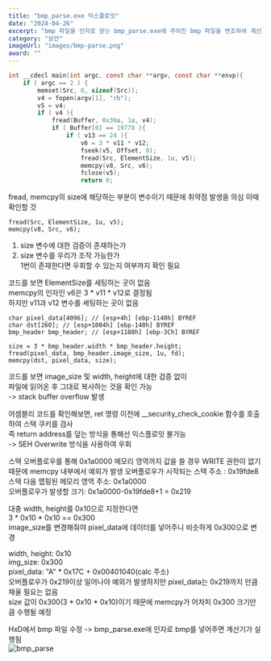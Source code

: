 ```yaml
---
title: "bmp_parse.exe 익스플로잇"
date: "2024-04-26"
excerpt: "bmp 파일을 인자로 받는 bmp_parse.exe에 주어진 bmp 파일을 변조하여 계산기(calc.exe)를 띄워 익스플로잇하는 프로젝트입니다."
category: "보안"
imageUrl: "images/bmp-parse.png"
award: ""
---
```


```c
int __cdecl main(int argc, const char **argv, const char **envp){
    if ( argc == 2 ) {
        memset(Src, 0, sizeof(Src));
        v4 = fopen(argv[1], "rb");
        v5 = v4;
        if ( v4 ){
            fread(Buffer, 0x36u, 1u, v4);
            if ( Buffer[0] == 19778 ){
                if ( v13 == 24 ){
                    v6 = 3 * v11 * v12;
                    fseek(v5, Offset, 0);
                    fread(Src, ElementSize, 1u, v5);
                    memcpy(v8, Src, v6);
                    fclose(v5);
                    return 0;
```

fread, memcpy의 size에 해당하는 부분이 변수이기 때문에 취약점 발생을 의심
이때 확인할 것
```
fread(Src, ElementSize, 1u, v5);
memcpy(v8, Src, v6);
```
1. size 변수에 대한 검증이 존재하는가   
2. size 변수를 우리가 조작 가능한가   
1번이 존재한다면 우회할 수 있는지 여부까지 확인 필요   

코드를 보면 ElementSize를 세팅하는 곳이 없음   
memcpy의 인자인 v6은 3 * v11 * v12로 결정됨   
하지만 v11과 v12 변수를 세팅하는 곳이 없음   

```
char pixel_data[4096]; // [esp+4h] [ebp-1140h] BYREF
char dst[260]; // [esp+1004h] [ebp-140h] BYREF
bmp_header bmp_header; // [esp+1108h] [ebp-3Ch] BYREF

size = 3 * bmp_header.width * bmp_header.height;
fread(pixel_data, bmp_header.image_size, 1u, fd);
memcpy(dst, pixel_data, size);
```
코드를 보면 image_size 및 width, height에 대한 검증 없이    
파일에 읽어온 후 그대로 복사하는 것을 확인 가능   
-> stack buffer overflow 발생   

어셈블리 코드를 확인해보면, ret 명령 이전에 __security_check_cookie 함수를 호출하여 스택 쿠키를 검사   
즉 return address를 덮는 방식을 통해선 익스플로잇 불가능   
-> SEH Overwrite 방식을 사용하여 우회   


스택 오버플로우를 통해 0x1a0000 메모리 영역까지 값을 쓸 경우 WRITE 권한이 없기 때문에 memcpy 내부에서 예외가 발생
오버플로우가 시작되는 스택 주소 : 0x19fde8  
스택 다음 맵핑된 메모리 영역 주소: 0x1a0000   
오버플로우가 발생할 크기: 0x1a0000-0x19fde8+1 = 0x219   

대충 width, height를 0x10으로 지정한다면   
3 * 0x10 * 0x10 == 0x300   
image_size를 변경해줘야 pixel_data에 데이터를 넣어주니 비슷하게 0x300으로 변경

width, height: 0x10   
img_size: 0x300   
pixel_data: "A" * 0x17C + 0x00401040(calc 주소)    
오버플로우가 0x219이상 일어나야 예외가 발생하지만 pixel_data는 0x219까지 만큼 채울 필요는 없음   
size 값이 0x300(3 * 0x10 * 0x10)이기 때문에 memcpy가 어차피 0x300 크기만큼 수행될 예정

HxD에서 bmp 파일 수정
-> bmp_parse.exe에 인자로 bmp를 넣어주면 계산기가 실행됨   
![bmp_parse](/images/bmp-parse.png)
